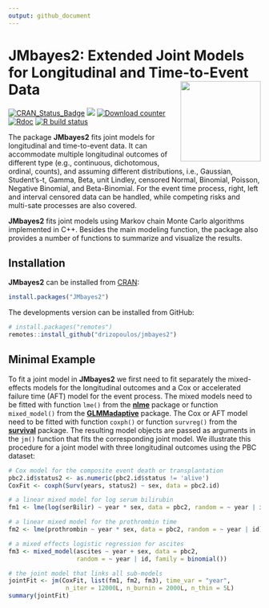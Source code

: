 ```yaml
---
output: github_document
---
```


# JMbayes2: Extended Joint Models for Longitudinal and Time-to-Event Data <img src="man/figures/logo.png" align="right" alt="" width="160" />


<!-- badges: start -->
[![CRAN_Status_Badge](https://www.r-pkg.org/badges/version-last-release/JMbayes2)](https://cran.r-project.org/package=JMbayes2)
[![](https://cranlogs.r-pkg.org/badges/grand-total/JMbayes2)](https://cran.r-project.org/package=JMbayes2)
[![Download counter](https://cranlogs.r-pkg.org/badges/JMbayes2)](https://cran.r-project.org/package=JMbayes2)
[![Rdoc](https://www.rdocumentation.org/badges/version/JMbayes2)](https://www.rdocumentation.org/packages/JMbayes2)
[![R build status](https://github.com/drizopoulos/JMbayes2/workflows/R-CMD-check/badge.svg)](https://github.com/drizopoulos/JMbayes2/actions)
<!-- badges: end -->

The package **JMbayes2** fits joint models for longitudinal and time-to-event data. It can accommodate multiple longitudinal outcomes of different type (e.g., continuous, dichotomous, ordinal, counts), and assuming different distributions, i.e., Gaussian, Student's-t, Gamma, Beta, unit Lindley, censored Normal, Binomial, Poisson, Negative Binomial, and Beta-Binomial. For the event time process, right, left and interval censored data can be handled, while competing risks and multi-sate processes are also covered.

**JMbayes2** fits joint models using Markov chain Monte Carlo algorithms implemented in C++. Besides the main modeling function, the package also provides a number of functions to summarize and visualize the results.

## Installation
**JMbayes2** can be installed from [CRAN](https://cran.r-project.org/):
```r
install.packages("JMbayes2")
```

The developments version can be installed from GitHub:
```r
# install.packages("remotes")
remotes::install_github("drizopoulos/jmbayes2")
```

## Minimal Example
To fit a joint model in **JMbayes2** we first need to fit separately the mixed-effects models for the longitudinal outcomes and a Cox or accelerated failure time (AFT) model for the event process. The mixed models need to be fitted with function `lme()` from the [**nlme**](https://cran.r-project.org/package=nlme) package or function `mixed_model()` from the [**GLMMadaptive**](https://cran.r-project.org/package=GLMMadaptive) package. The Cox or AFT model need to be fitted with function `coxph()` or function `survreg()` from the [**survival**](https://cran.r-project.org/package=survival) package. The resulting model objects are passed as arguments in the `jm()` function that fits the corresponding joint model. We illustrate this procedure for a joint model with three longitudinal outcomes using the PBC dataset:
```r
# Cox model for the composite event death or transplantation
pbc2.id$status2 <- as.numeric(pbc2.id$status != 'alive')
CoxFit <- coxph(Surv(years, status2) ~ sex, data = pbc2.id)

# a linear mixed model for log serum bilirubin
fm1 <- lme(log(serBilir) ~ year * sex, data = pbc2, random = ~ year | id)

# a linear mixed model for the prothrombin time
fm2 <- lme(prothrombin ~ year * sex, data = pbc2, random = ~ year | id)

# a mixed effects logistic regression for ascites
fm3 <- mixed_model(ascites ~ year + sex, data = pbc2,
                   random = ~ year | id, family = binomial())

# the joint model that links all sub-models
jointFit <- jm(CoxFit, list(fm1, fm2, fm3), time_var = "year",
                n_iter = 12000L, n_burnin = 2000L, n_thin = 5L)
summary(jointFit)
```
